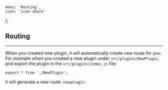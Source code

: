     menu: 'Routing',
    icon: 'icon-share'
};


## Routing

---

When you created new plugin, it will automatically create new route for you.
For example when you created a new plugin under `src/plugins/NewPlugin`, and export the plugin in the `src/plugins/index.js` file:

`export * from './NewPlugin';`

it will generate a new route `/newplugin`.